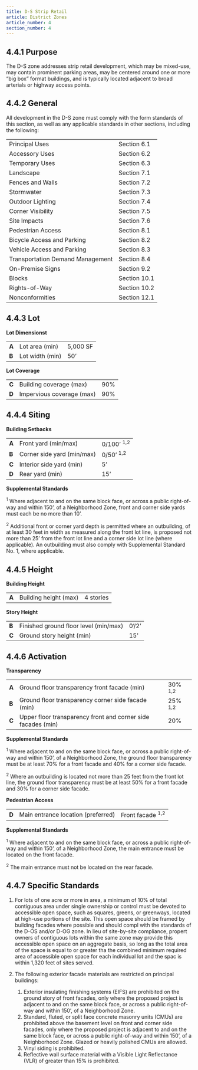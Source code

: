 ```yaml
---
title: D-S Strip Retail
article: District Zones
article_number: 4
section_number: 4
---
```



## 4.4.1 Purpose

The D-S zone addresses strip retail development, which may be mixed-use, may contain prominent parking areas, may be centered around one or more “big box” format buildings, and is typically located adjacent to broad arterials or highway access points.

## 4.4.2 General

All development in the D-S zone must comply with the form standards of this section, as well as any applicable standards in other sections, including the following:

<TableSmall>

|                                  |              |
| -------------------------------- | ------------ |
| Principal Uses                   | Section 6.1  |
| Accessory Uses                   | Section 6.2  |
| Temporary Uses                   | Section 6.3  |
| Landscape                        | Section 7.1  |
| Fences and Walls                 | Section 7.2  |
| Stormwater                       | Section 7.3  |
| Outdoor Lighting                 | Section 7.4  |
| Corner Visibility                | Section 7.5  |
| Site Impacts                     | Section 7.6  |
| Pedestrian Access                | Section 8.1  |
| Bicycle Access and Parking       | Section 8.2  |
| Vehicle Access and Parking       | Section 8.3  |
| Transportation Demand Management | Section 8.4  |
| On-Premise Signs                 | Section 9.2  |
| Blocks                           | Section 10.1 |
| Rights-of-Way                    | Section 10.2 |
| Nonconformities                  | Section 12.1 |

</TableSmall>

## 4.4.3 Lot

**Lot Dimensionst**

<TableSmall>

|       |                 |          |
| ----- | --------------- | -------- |
| **A** | Lot area (min)  | 5,000 SF |
| **B** | Lot width (min) | 50’      |

</TableSmall>

**Lot Coverage**

<TableSmall>

|       |                           |     |
| ----- | ------------------------- | --- |
| **C** | Building coverage (max)   | 90% |
| **D** | Impervious coverage (max) | 90% |

</TableSmall>

## 4.4.4 Siting

**Building Setbacks**

<TableSmall>

|       |                            |                       |
| ----- | -------------------------- | --------------------- |
| **A** | Front yard (min/max)       | 0/100’ <sup>1,2</sup> |
| **B** | Corner side yard (min/max) | 0/50’ <sup>1,2</sup>  |
| **C** | Interior side yard (min)   | 5’                    |
| **D** | Rear yard (min)            | 15’                   |

</TableSmall>

**Supplemental Standards**

<sup>1</sup> Where adjacent to and on the same block face, or across a public right-of-way
and within 150’, of a Neighborhood Zone, front and corner side yards must each be
no more than 10’.

<sup>2</sup> Additional front or corner yard depth is permitted where an outbuilding,
of at least 30 feet in width as measured along the front lot line, is proposed not
more than 25’ from the front lot line and a corner side lot line (where applicable).
An outbuilding must also comply with Supplemental Standard No. 1, where applicable.

## 4.4.5 Height

**Building Height**

<TableSmall>

|       |                       |           |
| ----- | --------------------- | --------- |
| **A** | Building height (max) | 4 stories |

</TableSmall>

**Story Height**

<TableSmall>

|       |                                       |       |
| ----- | ------------------------------------- | ----- |
| **B** | Finished ground floor level (min/max) | 0’/2’ |
| **C** | Ground story height (min)             | 15'   |

</TableSmall>

## 4.4.6 Activation

**Transparency**

<TableSmall>

|       |                                                              |                    |
| ----- | ------------------------------------------------------------ | ------------------ |
| **A** | Ground floor transparency front facade (min)                 | 30% <sup>1,2</sup> |
| **B** | Ground floor transparency corner side facade (min)           | 25% <sup>1,2</sup> |
| **C** | Upper floor transparency front and corner side facades (min) | 20%                |

</TableSmall>

**Supplemental Standards**

<sup>1</sup> Where adjacent to and on the same block face, or across a public right-of-way
and within 150’, of a Neighborhood Zone, the ground floor transparency must be at
least 70% for a front facade and 40% for a corner side facade.

<sup>2</sup> Where an outbuilding is located not more than 25 feet from the front
lot line, the ground floor transparency must be at least 50% for a front facade and
30% for a corner side facade.

**Pedestrian Access**

<TableSmall>

|       |                                    |                             |
| ----- | ---------------------------------- | --------------------------- |
| **D** | Main entrance location (preferred) | Front facade <sup>1,2</sup> |

</TableSmall>

**Supplemental Standards**

<sup>1</sup> Where adjacent to and on the same block face, or across a public right-of-way
and within 150’, of a Neighborhood Zone, the main entrance must be located on the
front facade.

<sup>2</sup> The main entrance must not be located on the rear facade.

## 4.4.7 Specific Standards

1. For lots of one acre or more in area, a minimum of 10% of total contiguous area under single ownership or control must be devoted to accessible open space, such as squares, greens, or greenways, located at high-use portions of the site. This open space should be framed by building facades where possible and should compl with the standards of the D-OS and/or D-OG zone. In lieu of site-by-site compliance, propert owners of contiguous lots within the same zone may provide this accessible open space on an aggregate basis, so long as the total area of the space is equal to or greater tha the combined minimum required area of accessible open space for each individual lot and the spac is within 1,320 feet of sites served.
2. The following exterior facade materials are restricted on principal buildings:

   1. Exterior insulating finishing systems (EIFS) are prohibited on the ground story of front facades, only where the proposed project is adjacent to and on the same block face, or across a public right-of-way and within 150’, of a Neighborhood Zone.
   2. Standard, fluted, or split face concrete masonry units (CMUs) are prohibited above the basement level on front and corner side facades, only where the proposed project is adjacent to and on the same block face, or across a public right-of-way and within 150’, of a Neighborhood Zone. Glazed or heavily polished CMUs are allowed.
   3. Vinyl siding is prohibited.
   4. Reflective wall surface material with a Visible Light Reflectance (VLR) of greater than 15% is prohibited.
